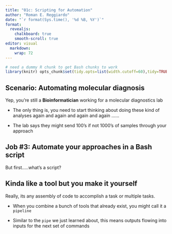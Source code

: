 ```yaml
---
title: "01c: Scripting for Automation"
author: "Roman E. Reggiardo"
date: "`r format(Sys.time(), '%d %B, %Y')`"
format: 
  revealjs:
    chalkboard: true
    smooth-scroll: true
editor: visual
  markdown: 
    wrap: 72
---
```


```r
# need a dummy R chunk to get Bash chunks to work 
library(knitr) opts_chunk$set(tidy.opts=list(width.cutoff=60),tidy=TRUE)
```

## Scenario: Automating molecular diagnosis

Yep, you're still a **Bioinformatician** working for a molecular diagnostics lab

-   The only thing is, you need to start thinking about doing these kind of analyses again and again and again and again ......

-   The lab says they might send 100's if not 1000's of samples through your approach

## Job #3: Automate your approaches in a Bash script

But first.....what's a script?

## Kinda like a tool but you make it yourself

Really, its any assembly of code to accomplish a task or multiple tasks.

-   When you combine a bunch of tools that already exist, you might call it a `pipeline`

-   Similar to the `pipe` we just learned about, this means outputs flowing into inputs for the next set of commands

## 
